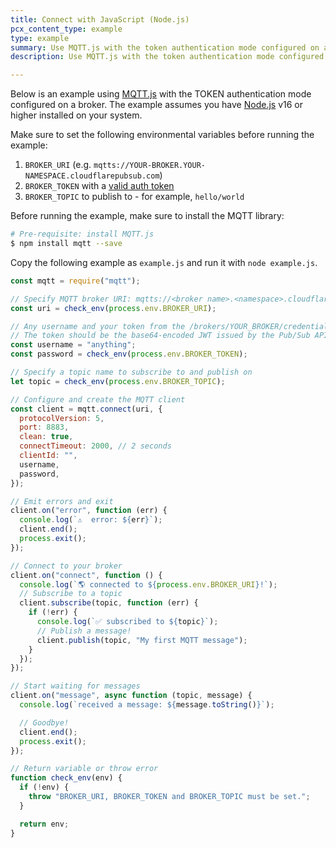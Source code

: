 ```yaml
---
title: Connect with JavaScript (Node.js)
pcx_content_type: example
type: example
summary: Use MQTT.js with the token authentication mode configured on a broker.
description: Use MQTT.js with the token authentication mode configured on a broker.

---
```


Below is an example using [MQTT.js](https://github.com/mqttjs/MQTT.js#mqttclientstreambuilder-options) with the TOKEN authentication mode configured on a broker. The example assumes you have [Node.js](https://nodejs.org/en/) v16 or higher installed on your system.

Make sure to set the following environmental variables before running the example:

1. `BROKER_URI` (e.g. `mqtts://YOUR-BROKER.YOUR-NAMESPACE.cloudflarepubsub.com`)
2. `BROKER_TOKEN` with a [valid auth token](/pub-sub/platform/authentication-authorization/#generate-credentials)
3. `BROKER_TOPIC` to publish to - for example, `hello/world`

Before running the example, make sure to install the MQTT library:

```sh
# Pre-requisite: install MQTT.js
$ npm install mqtt --save
```

Copy the following example as `example.js` and run it with `node example.js`.

```javascript
const mqtt = require("mqtt");

// Specify MQTT broker URI: mqtts://<broker name>.<namespace>.cloudflarepubsub.com
const uri = check_env(process.env.BROKER_URI);

// Any username and your token from the /brokers/YOUR_BROKER/credentials endpoint
// The token should be the base64-encoded JWT issued by the Pub/Sub API
const username = "anything";
const password = check_env(process.env.BROKER_TOKEN);

// Specify a topic name to subscribe to and publish on
let topic = check_env(process.env.BROKER_TOPIC);

// Configure and create the MQTT client
const client = mqtt.connect(uri, {
  protocolVersion: 5,
  port: 8883,
  clean: true,
  connectTimeout: 2000, // 2 seconds
  clientId: "",
  username,
  password,
});

// Emit errors and exit
client.on("error", function (err) {
  console.log(`⚠️  error: ${err}`);
  client.end();
  process.exit();
});

// Connect to your broker
client.on("connect", function () {
  console.log(`🌎 connected to ${process.env.BROKER_URI}!`);
  // Subscribe to a topic
  client.subscribe(topic, function (err) {
    if (!err) {
      console.log(`✅ subscribed to ${topic}`);
      // Publish a message!
      client.publish(topic, "My first MQTT message");
    }
  });
});

// Start waiting for messages
client.on("message", async function (topic, message) {
  console.log(`received a message: ${message.toString()}`);

  // Goodbye!
  client.end();
  process.exit();
});

// Return variable or throw error
function check_env(env) {
  if (!env) {
    throw "BROKER_URI, BROKER_TOKEN and BROKER_TOPIC must be set.";
  }

  return env;
}
```
